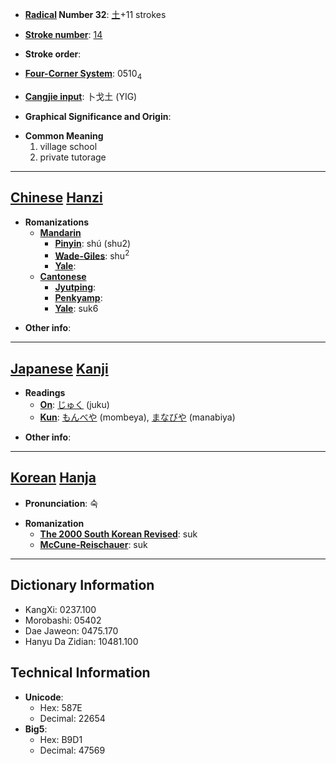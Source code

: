 * '''[[Wiktionary:Chinese radical index| Radical]] Number 32''': [[Wiktionary:Chinese radical index 土|土]]+11 strokes

* '''[[Wiktionary:Chinese total strokes index|Stroke number]]''': [[Wiktionary:Chinese total strokes index 14|14]]

* '''Stroke order''': 

* '''[[Wiktionary:Chinese four corner index|Four-Corner System]]''': 0510<sub>4</sub>

* '''[[Wiktionary:Chinese Cangjie index|Cangjie input]]''': 卜戈土 (YIG)

* '''Graphical Significance and Origin''': 

* '''Common Meaning'''
*#village school
*# private tutorage


----

== [[Chinese]] [[Hanzi]] ==

* '''Romanizations'''
** '''[[Mandarin]]'''
*** '''[[Pinyin]]''': shú (shu2)
*** '''[[Wade-Giles]]''': shu<sup>2</sup>
*** '''[[Yale]]''': 
** '''[[Cantonese]]'''
*** '''[[Jyutping]]''':
*** '''[[Penkyamp]]''': 
*** '''[[Yale]]''': suk6

* '''Other info''': 

----

== [[Japanese]] [[Kanji]] ==

* '''Readings'''
** '''[[On]]''': [[じゅく]] (juku)
** '''[[Kun]]''': [[もんべや]] (mombeya), [[まなびや]] (manabiya)

* '''Other info''':  

----

== [[Korean]] [[Hanja]] ==

* '''Pronunciation''': 숙

* '''Romanization'''
** '''[[The 2000 South Korean Revised Romanization|The 2000 South Korean Revised]]''': suk
** '''[[McCune-Reischauer]]''': suk

----

== Dictionary Information ==

* KangXi: 0237.100
* Morobashi: 05402
* Dae Jaweon: 0475.170
* Hanyu Da Zidian: 10481.100

== Technical Information ==

* '''Unicode''':
** Hex: 587E
** Decimal: 22654
* '''Big5''':
** Hex: B9D1
** Decimal: 47569